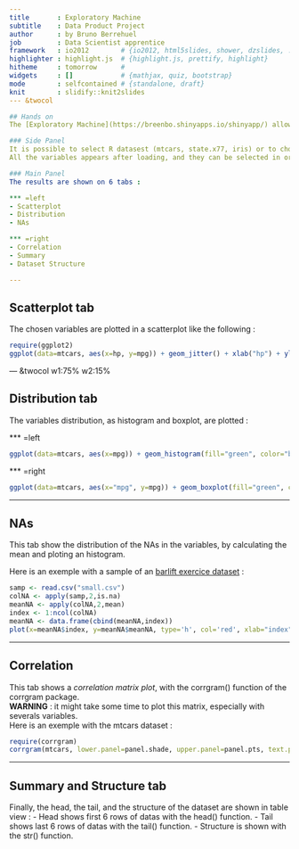 ```yaml
---
title       : Exploratory Machine
subtitle    : Data Product Project
author      : by Bruno Berrehuel
job         : Data Scientist apprentice
framework   : io2012        # {io2012, html5slides, shower, dzslides, ...}
highlighter : highlight.js  # {highlight.js, prettify, highlight}
hitheme     : tomorrow      # 
widgets     : []            # {mathjax, quiz, bootstrap}
mode        : selfcontained # {standalone, draft}
knit        : slidify::knit2slides
--- &twocol

## Hands on
The [Exploratory Machine](https://breenbo.shinyapps.io/shinyapp/) allows you to have quick overview of a dataset, with scatterplots, distributions of variables, statistical summary and samples of the datas.

### Side Panel
It is possible to select R datasest (mtcars, state.x77, iris) or to choose a .csv file.
All the variables appears after loading, and they can be selected in order to be ploted and to see their distributions.

### Main Panel
The results are shown on 6 tabs :

*** =left
- Scatterplot
- Distribution
- NAs

*** =right
- Correlation
- Summary
- Dataset Structure

---
```


## Scatterplot tab
The chosen variables are plotted in a scatterplot like the following :


```r
require(ggplot2)
ggplot(data=mtcars, aes(x=hp, y=mpg)) + geom_jitter() + xlab("hp") + ylab("mpg")
```

--- &twocol w1:75% w2:15%

## Distribution tab
The variables distribution, as histogram and boxplot, are plotted :

*** =left
```r
ggplot(data=mtcars, aes(x=mpg)) + geom_histogram(fill="green", color="black", bins=50)
```

*** =right
```r
ggplot(data=mtcars, aes(x="mpg", y=mpg)) + geom_boxplot(fill="green", color="black")
```

---

## NAs
This tab show the distribution of the NAs in the variables, by calculating the mean and ploting an histogram.

Here is an exemple with a sample of an [barlift exercice dataset](http://groupware.les.inf.puc-rio.br/har) :
```r
samp <- read.csv("small.csv")
colNA <- apply(samp,2,is.na)
meanNA <- apply(colNA,2,mean)
index <- 1:ncol(colNA)
meanNA <- data.frame(cbind(meanNA,index))
plot(x=meanNA$index, y=meanNA$meanNA, type='h', col='red', xlab="index", ylab="mean of NAs")
```

---

## Correlation
This tab shows a <em>correlation matrix plot</em>, with the corrgram() function of the corrgram package.  
**WARNING** : it might take some time to plot this matrix, especially with severals variables.  
Here is an exemple with the mtcars dataset :
```r
require(corrgram)
corrgram(mtcars, lower.panel=panel.shade, upper.panel=panel.pts, text.panel=panel.txt, pch=16)
```

---

## Summary and Structure tab
Finally, the head, the tail, and the structure of the dataset are shown in table view :
- Head shows first 6 rows of datas with the head() function.
- Tail shows last 6 rows of datas with the tail() function.
- Structure is shown with the str() function.
